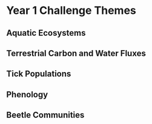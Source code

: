 # Year 1 Challenge Themes

## Aquatic Ecosystems

## Terrestrial Carbon and Water Fluxes

## Tick Populations

## Phenology

## Beetle Communities